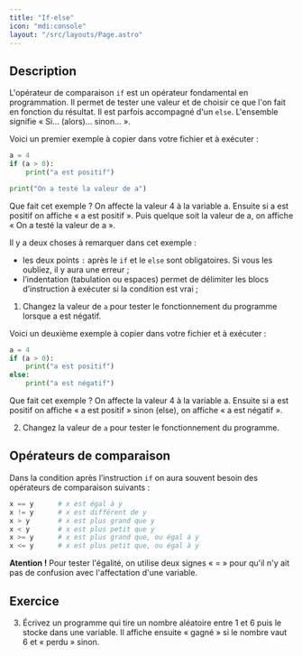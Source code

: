 ```yaml
---
title: "If-else"
icon: "mdi:console"
layout: "/src/layouts/Page.astro"
---
```


## Description

L'opérateur de comparaison `if` est un opérateur fondamental en programmation.
Il permet de tester une valeur et de choisir ce que l'on fait en fonction du
résultat. Il est parfois accompagné d'un `else`. L'ensemble signifie « Si…
(alors)… sinon… ».

Voici un premier exemple à copier dans votre fichier et à exécuter :

```python
a = 4
if (a > 0):
    print("a est positif")

print("On a testé la valeur de a")
```

Que fait cet exemple ? On affecte la valeur 4 à la variable a. Ensuite si a
est positif on affiche « a est positif ». Puis quelque soit la valeur de a, on
affiche « On a testé la valeur de a ».

Il y a deux choses à remarquer dans cet exemple :

  - les deux points `:` après le `if` et le `else` sont obligatoires. Si vous les oubliez, il y aura une erreur ;
  - l’indentation (tabulation ou espaces) permet de délimiter les blocs d’instruction à exécuter si la condition est vrai ;

1. Changez la valeur de `a` pour tester le fonctionnement du programme
lorsque a est négatif.

Voici un deuxième exemple à copier dans votre fichier et à exécuter :

```python
a = 4
if (a > 0):
    print("a est positif")
else:
    print("a est négatif")
```

Que fait cet exemple ? On affecte la valeur 4 à la variable a. Ensuite si a
est positif on affiche « a est positif » sinon (else), on affiche « a est
négatif ».

2. Changez la valeur de `a` pour tester le fonctionnement du programme.

## Opérateurs de comparaison

Dans la condition après l’instruction `if` on aura souvent besoin des
opérateurs de comparaison suivants :

```python
x == y		# x est égal à y
x != y		# x est différent de y
x > y		# x est plus grand que y
x < y		# x est plus petit que y
x >= y		# x est plus grand que, ou égal à y
x <= y		# x est plus petit que, ou égal à y
```

**Atention !** Pour tester l'égalité, on utilise deux signes « = » pour qu'il
n'y ait pas de confusion avec l'affectation d'une variable.

## Exercice

3. Écrivez un programme qui tire un nombre aléatoire entre 1 et 6 puis le
stocke dans une variable. Il affiche ensuite « gagné » si le nombre vaut 6 et
« perdu » sinon.
